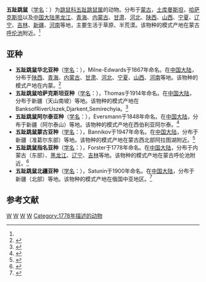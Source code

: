{{Speciesbox 
| genus = Allactaga
| species = sibirica
| image = Allactaga sibirica Museum de Genève.JPG
| status = LC 
| status_system = IUCN3.1
| status_ref = <ref>{{IUCN2008 |assessors=Batsaikhan, N., Avirmed, D., Tinnin, D., Sukhchuluun, G. & Lkhagvasuren, D. |year=2008 |title=Allactaga sibirica |id=859 |downloaded=2009-2-11}}</ref>
| authority = (Forster, 1778)<ref name='id1177'>{{cite web| url =http://www.bioinfo.cn/db05/BjdwSpecies.php?action=view&id=1177| title =五趾跳鼠| work =《中国动物物种编目数据库》| publisher =中国科学院微生物研究所| author =中国科学院动物研究所| accessdate =2009-03-27| deadurl =yes| archiveurl =https://web.archive.org/web/20160305052137/http://www.bioinfo.cn/db05/BjdwSpecies.php?action=view&id=1177| archivedate =2016-03-05}}</ref>
}}

'''五趾跳鼠'''（[[学名|学名]]：{{lang|la|''Allactaga sibirica''}}）为[[跳鼠科|跳鼠科]][[五趾跳鼠属|五趾跳鼠属]]的动物。分布于[[蒙古|蒙古]]，[[土库曼斯坦|土库曼斯坦]]，[[哈萨克斯坦|哈萨克斯坦]]以及[[中国大陆|中国大陆]][[黑龙江|黑龙江]]、[[青海|青海]]、[[内蒙古|内蒙古]]、[[甘肃|甘肃]]、[[河北|河北]]、[[陕西|陕西]]、[[山西|山西]]、[[宁夏|宁夏]]、[[辽宁|辽宁]]、[[吉林|吉林]]、[[新疆|新疆]]、[[河南|河南]]等地，主要生活于草原、半荒漠。该物种的模式产地在蒙古[[呼伦池|呼伦池]]附近。<ref name='id1177'/>

==亚种==
*'''五趾跳鼠华北亚种'''（[[学名|学名]]：{{lang|la|''Allactaga sibirica annulata''}}），Milne-Edwards于1867年命名。在[[中国大陆|中国大陆]]，分布于[[陕西|陕西]]、[[青海|青海]]、[[内蒙古|内蒙古]]、[[甘肃|甘肃]]、[[河北|河北]]、[[宁夏|宁夏]]、[[山西|山西]]、[[河南|河南]]等地。该物种的模式产地在内蒙。<ref name='id1178'>{{cite web| url =http://www.bioinfo.cn/db05/BjdwSpecies.php?action=view&id=1178| title =五趾跳鼠华北亚种| work =《中国动物物种编目数据库》| publisher =中国科学院微生物研究所| author =中国科学院动物研究所| accessdate =2009-03-27| deadurl =yes| archiveurl =https://web.archive.org/web/20160305054117/http://www.bioinfo.cn/db05/BjdwSpecies.php?action=view&id=1178| archivedate =2016-03-05}}</ref>
*'''五趾跳鼠哈萨克斯坦亚种'''（[[学名|学名]]：{{lang|la|''Allactaga sibirica ruckbeili''}}），Thomas于1914年命名。在[[中国大陆|中国大陆]]，分布于新疆（天山南坡）等地。该物种的模式产地在BanksofRiverUszek,Djarkent,Semirechyia。<ref name='id1179'>{{cite web| url =http://www.bioinfo.cn/db05/BjdwSpecies.php?action=view&id=1179| title =五趾跳鼠哈萨克斯坦亚种| work =《中国动物物种编目数据库》| publisher =中国科学院微生物研究所| author =中国科学院动物研究所| accessdate =2009-03-27| deadurl =yes| archiveurl =https://web.archive.org/web/20160305025522/http://www.bioinfo.cn/db05/BjdwSpecies.php?action=view&id=1179| archivedate =2016-03-05}}</ref>
*'''五趾跳鼠阿尔泰亚种'''（[[学名|学名]]：{{lang|la|''Allactaga sibirica saltator''}}），Eversmann于1848年命名。在[[中国大陆|中国大陆]]，分布于新疆（阿尔泰山）等地。该物种的模式产地在西伯利亚阿尔泰。<ref name='id1180'>{{cite web| url =http://www.bioinfo.cn/db05/BjdwSpecies.php?action=view&id=1180| title =五趾跳鼠阿尔泰亚种| work =《中国动物物种编目数据库》| publisher =中国科学院微生物研究所| author =中国科学院动物研究所| accessdate =2009-03-27| deadurl =yes| archiveurl =https://web.archive.org/web/20160305072724/http://www.bioinfo.cn/db05/BjdwSpecies.php?action=view&id=1180| archivedate =2016-03-05}}</ref>
*'''五趾跳鼠蒙古亚种'''（[[学名|学名]]：{{lang|la|''Allactaga sibirica semideserta''}}），Bannikov于1947年命名。在[[中国大陆|中国大陆]]，分布于新疆（准葛尔东部）等地。该物种的模式产地在蒙古西北部阿拉图湖附近。<ref name='id1181'>{{cite web| url =http://www.bioinfo.cn/db05/BjdwSpecies.php?action=view&id=1181| title =五趾跳鼠蒙古亚种| work =《中国动物物种编目数据库》| publisher =中国科学院微生物研究所| author =中国科学院动物研究所| accessdate =2009-03-27| deadurl =yes| archiveurl =https://web.archive.org/web/20131203122335/http://www.bioinfo.cn/db05/BjdwSpecies.php?action=view| archivedate =2013-12-03}}</ref>
*'''五趾跳鼠指名亚种'''（[[学名|学名]]：{{lang|la|''Allactaga sibirica sibirica''}}），Forster于1778年命名。在[[中国大陆|中国大陆]]，分布于内蒙古（东部）、[[黑龙江|黑龙江]]、[[辽宁|辽宁]]、[[吉林|吉林]]等地。该物种的模式产地在蒙古呼伦池附近。<ref name='id1182'>{{cite web| url =http://www.bioinfo.cn/db05/BjdwSpecies.php?action=view&id=1182| title =五趾跳鼠指名亚种| work =《中国动物物种编目数据库》| publisher =中国科学院微生物研究所| author =中国科学院动物研究所| accessdate =2009-03-27| deadurl =yes| archiveurl =https://web.archive.org/web/20160305040435/http://www.bioinfo.cn/db05/BjdwSpecies.php?action=view&id=1182| archivedate =2016-03-05}}</ref>
*'''五趾跳鼠北疆亚种'''（[[学名|学名]]：{{lang|la|''Allactaga sibirica suschkini''}}），Satunin于1900年命名。在[[中国大陆|中国大陆]]，分布于新疆（北部）等地。该物种的模式产地在俄国中亚地区。<ref name='id1183'>{{cite web| url =http://www.bioinfo.cn/db05/BjdwSpecies.php?action=view&id=1183| title =五趾跳鼠北疆亚种| work =《中国动物物种编目数据库》| publisher =中国科学院微生物研究所| author =中国科学院动物研究所| accessdate =2009-03-27| deadurl =yes| archiveurl =https://web.archive.org/web/20160305035029/http://www.bioinfo.cn/db05/BjdwSpecies.php?action=view&id=1183| archivedate =2016-03-05}}</ref>

== 参考文献 ==
{{reflist}}
{{wikispecies|Allactaga sibirica}}
{{Taxonbar|from=Q1761651}}

[[Category:五趾跳鼠属|W]]
[[Category:蒙古哺乳动物|W]]
[[Category:中国哺乳动物|W]]
[[Category:哈薩克斯坦哺乳動物|W]]
[[Category:1778年描述的动物|Category:1778年描述的动物]]
